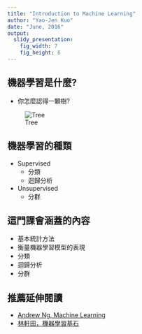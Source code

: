 ```yaml
---
title: "Introduction to Machine Learning"
author: "Yao-Jen Kuo"
date: "June, 2016"
output:
  slidy_presentation:
    fig_width: 7
    fig_height: 6
---
```


## 機器學習是什麼?

* 你怎麼認得一顆樹?

![Tree](images/tree.jpg)

## 機器學習的種類

* Supervised
	* 分類
	* 迴歸分析
* Unsupervised
	* 分群

## 這門課會涵蓋的內容

* 基本統計方法
* 衡量機器學習模型的表現
* 分類
* 迴歸分析
* 分群
	
## 推薦延伸閱讀

* [Andrew Ng, Machine Learning](https://www.coursera.org/learn/machine-learning)
* [林軒田，機器學習基石](https://www.youtube.com/user/hsuantien/playlists)